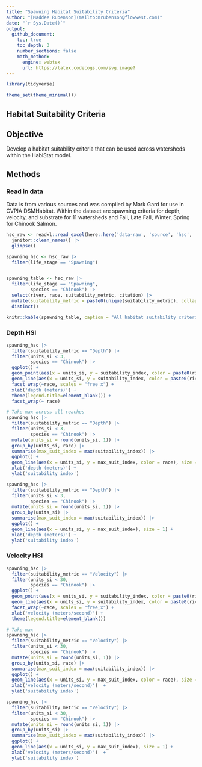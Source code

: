 ```yaml
---
title: "Spawning Habitat Suitability Criteria"
author: "[Maddee Rubenson](mailto:mrubenson@flowwest.com)"
date: "`r Sys.Date()`"
output: 
  github_document:
    toc: true
    toc_depth: 3
    number_sections: false
    math_method:
      engine: webtex
      url: https://latex.codecogs.com/svg.image?
---
```


```r
library(tidyverse)

theme_set(theme_minimal())

```

## Habitat Suitability Criteria 

## Objective 

Develop a habitat suitability criteria that can be used across watersheds within the HabiStat model.

## Methods 

### Read in data 

Data is from various sources and was compiled by Mark Gard for use in CVPIA DSMHabitat. Within the dataset are spawning criteria for depth, velocity, and substrate for 11 watersheds and Fall, Late Fall, Winter, Spring for Chinook Salmon.

```r
hsc_raw <- readxl::read_excel(here::here('data-raw', 'source', 'hsc', 'HSC.xlsx'), sheet = "flat") |> 
  janitor::clean_names() |> 
  glimpse()

spawning_hsc <- hsc_raw |> 
  filter(life_stage == "Spawning")


spawning_table <- hsc_raw |> 
  filter(life_stage == "Spawning",
         species == "Chinook") |>
  select(river, race, suitability_metric, citation) |> 
  mutate(suitability_metric = paste0(unique(suitability_metric), collapse = "; ")) |> 
  distinct() 

knitr::kable(spawning_table, caption = "All habitat suitability criteria compiled by Mark Gard")

```

### Depth HSI

```r
spawning_hsc |> 
  filter(suitability_metric == "Depth") |> 
  filter(units_si < 3,
         species == "Chinook") |>   
  ggplot() + 
  geom_point(aes(x = units_si, y = suitability_index, color = paste0(river, " (", citation, ")"))) + 
  geom_line(aes(x = units_si, y = suitability_index, color = paste0(river, " (", citation, ")"))) + 
  facet_wrap(~race, scales = "free_x") + 
  xlab('depth (meters)') + 
  theme(legend.title=element_blank()) + 
  facet_wrap(~ race)

# Take max across all reaches
spawning_hsc |> 
  filter(suitability_metric == "Depth") |> 
  filter(units_si < 3,
         species == "Chinook") |>   
  mutate(units_si = round(units_si, 1)) |> 
  group_by(units_si, race) |> 
  summarise(max_suit_index = max(suitability_index)) |> 
  ggplot() + 
  geom_line(aes(x = units_si, y = max_suit_index, color = race), size = 1) + 
  xlab('depth (meters)') + 
  ylab('suitability index') 

spawning_hsc |> 
  filter(suitability_metric == "Depth") |> 
  filter(units_si < 3,
         species == "Chinook") |>   
  mutate(units_si = round(units_si, 1)) |> 
  group_by(units_si) |> 
  summarise(max_suit_index = max(suitability_index)) |> 
  ggplot() + 
  geom_line(aes(x = units_si, y = max_suit_index), size = 1) + 
  xlab('depth (meters)') + 
  ylab('suitability index') 


```

### Velocity HSI

```r
spawning_hsc |> 
  filter(suitability_metric == "Velocity") |> 
  filter(units_si < 30,
         species == "Chinook") |>   
  ggplot() + 
  geom_point(aes(x = units_si, y = suitability_index, color = paste0(river, " (", citation, ")"))) + 
  geom_line(aes(x = units_si, y = suitability_index, color = paste0(river, " (", citation, ")"))) + 
  facet_wrap(~race, scales = "free_x") + 
  xlab('velocity (meters/second)') + 
  theme(legend.title=element_blank())

# Take max
spawning_hsc |> 
  filter(suitability_metric == "Velocity") |> 
  filter(units_si < 30,
         species == "Chinook") |>   
  mutate(units_si = round(units_si, 1)) |> 
  group_by(units_si, race) |> 
  summarise(max_suit_index = max(suitability_index)) |> 
  ggplot() + 
  geom_line(aes(x = units_si, y = max_suit_index, color = race), size = 1) + 
  xlab('velocity (meters/second)')  + 
  ylab('suitability index')

spawning_hsc |> 
  filter(suitability_metric == "Velocity") |> 
  filter(units_si < 30,
         species == "Chinook") |>   
  mutate(units_si = round(units_si, 1)) |> 
  group_by(units_si) |> 
  summarise(max_suit_index = max(suitability_index)) |> 
  ggplot() + 
  geom_line(aes(x = units_si, y = max_suit_index), size = 1) + 
  xlab('velocity (meters/second)')  + 
  ylab('suitability index')

```


